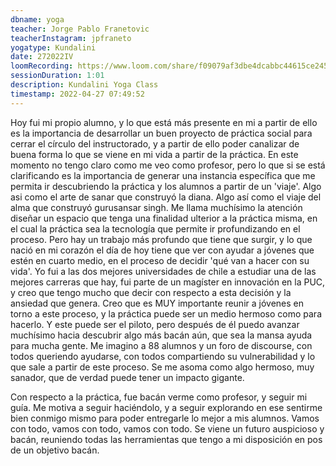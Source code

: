 ```yaml
---
dbname: yoga
teacher: Jorge Pablo Franetovic
teacherInstagram: jpfraneto
yogatype: Kundalini
date: 272022IV
loomRecording: https://www.loom.com/share/f09079af3dbe4dcabbc44615ce245c14
sessionDuration: 1:01
description: Kundalini Yoga Class
timestamp: 2022-04-27 07:49:52
---
```


Hoy fui mi propio alumno, y lo que está más presente en mi a partir de ello es la importancia de desarrollar un buen proyecto de práctica social para cerrar el círculo del instructorado, y a partir de ello poder canalizar de buena forma lo que se viene en mi vida a partir de la práctica. En este momento no tengo claro como me veo como profesor, pero lo que si se está clarificando es la importancia de generar una instancia específica que me permita ir descubriendo la práctica y los alumnos a partir de un 'viaje'. Algo asi como el arte de sanar que construyó la diana. Algo así como el viaje del alma que construyó gurusansar singh. Me llama muchísimo la atención diseñar un espacio que tenga una finalidad ulterior a la práctica misma, en el cual la práctica sea la tecnología que permite ir profundizando en el proceso. Pero hay un trabajo más profundo que tiene que surgir, y lo que nació en mi corazón el día de hoy tiene que ver con ayudar a jóvenes que estén en cuarto medio, en el proceso de decidir 'qué van a hacer con su vida'. Yo fui a las dos mejores universidades de chile a estudiar una de las mejores carreras que hay, fui parte de un magíster en innovación en la PUC, y creo que tengo mucho que decir con respecto a esta decisión y la ansiedad que genera. Creo que es MUY importante reunir a jóvenes en torno a este proceso, y la práctica puede ser un medio hermoso como para hacerlo. Y este puede ser el piloto, pero después de él puedo avanzar muchísimo hacia descubrir algo más bacán aún, que sea la mansa ayuda para mucha gente. Me imagino a 88 alumnos y un foro de discourse, con todos queriendo ayudarse, con todos compartiendo su vulnerabilidad y lo que sale a partir de este proceso. Se me asoma como algo hermoso, muy sanador, que de verdad puede tener un impacto gigante.

Con respecto a la práctica, fue bacán verme como profesor, y seguir mi guía. Me motiva a seguir haciéndolo, y a seguir explorando en ese sentirme bien conmigo mismo para poder entregarle lo mejor a mis alumnos. Vamos con todo, vamos con todo, vamos con todo. Se viene un futuro auspicioso y bacán, reuniendo todas las herramientas que tengo a mi disposición en pos de un objetivo bacán.
